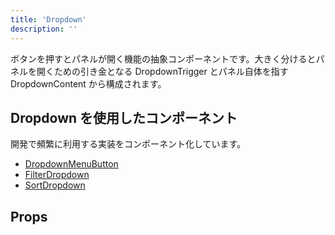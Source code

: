 ```yaml
---
title: 'Dropdown'
description: ''
---
```


ボタンを押すとパネルが開く機能の抽象コンポーネントです。大きく分けるとパネルを開くための引き金となる DropdownTrigger とパネル自体を指す DropdownContent から構成されます。

## Dropdown を使用したコンポーネント

開発で頻繁に利用する実装をコンポーネント化しています。

- [DropdownMenuButton](../dropdown-menu-button)
- [FilterDropdown](../filter-dropdown)
- [SortDropdown](../sort-dropdown)

<ComponentStory name="Dropdown" />

## Props

<ComponentPropsTable name="DropdownContent" showTitle />
